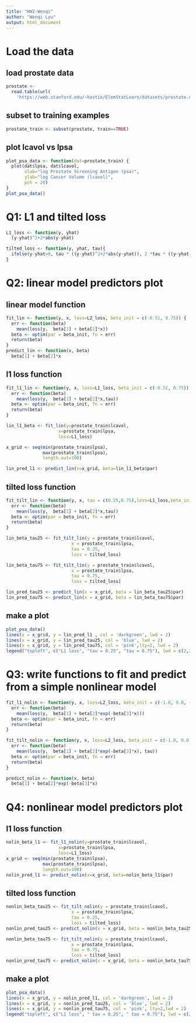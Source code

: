 ```yaml
---
title: "HW2-Wenqi"
author: "Wenqi Lyu"
output: html_document
---
```


# Load the data

## load prostate data
```r
prostate <- 
  read.table(url(
    'https://web.stanford.edu/~hastie/ElemStatLearn/datasets/prostate.data'))
```

## subset to training examples
```r
prostate_train <- subset(prostate, train==TRUE)
```

## plot lcavol vs lpsa

```r
plot_psa_data <- function(dat=prostate_train) {
  plot(dat$lpsa, dat$lcavol,
       xlab="log Prostate Screening Antigen (psa)",
       ylab="log Cancer Volume (lcavol)",
       pch = 20)
}
plot_psa_data()
```

# Q1: L1 and tilted loss

```r
L1_loss <- function(y, yhat)
  (y-yhat)^2+2*abs(y-yhat)

tilted_loss <- function(y, yhat, tau){
  ifelse(y-yhat>0, tau * ((y-yhat)^2+2*abs(y-yhat)), 2 *tau * ((y-yhat)^2+2*abs(y-yhat)))
}
```

# Q2: linear model predictors plot

## linear model function

```r
fit_lin <- function(y, x, loss=L2_loss, beta_init = c(-0.51, 0.75)) {
  err <- function(beta)
    mean(loss(y,  beta[1] + beta[2]*x))
  beta <- optim(par = beta_init, fn = err)
  return(beta)
}
predict_lin <- function(x, beta)
  beta[1] + beta[2]*x
```

## l1 loss function

```r
fit_l1_lin <- function(y, x, loss=L1_loss, beta_init = c(-0.51, 0.75)) {
  err <- function(beta)
    mean(loss(y,  beta[1] + beta[2]*x,tau))
  beta <- optim(par = beta_init, fn = err)
  return(beta)
}

lin_l1_beta <- fit_lin(y=prostate_train$lcavol,
                    x=prostate_train$lpsa,
                    loss=L1_loss)

x_grid <- seq(min(prostate_train$lpsa),
              max(prostate_train$lpsa),
              length.out=100)

lin_pred_l1 <- predict_lin(x=x_grid, beta=lin_l1_beta$par)

```

## tilted loss function

```r
fit_tilt_lin <- function(y, x, tau = c(0.25,0.75),loss=L1_loss,beta_init = c(-0.51, 0.75)) {
  err <- function(beta)
    mean(loss(y,  beta[1] + beta[2]*x,tau))
  beta <- optim(par = beta_init, fn = err)
  return(beta)
}

lin_beta_tau25 <- fit_tilt_lin(y = prostate_train$lcavol,
                         x = prostate_train$lpsa,
                         tau = 0.25,
                         loss = tilted_loss)

lin_beta_tau75 <- fit_tilt_lin(y = prostate_train$lcavol,
                         x = prostate_train$lpsa,
                         tau = 0.75,
                         loss = tilted_loss)

lin_pred_tau25 <- predict_lin(x = x_grid, beta = lin_beta_tau25$par)
lin_pred_tau75 <- predict_lin(x = x_grid, beta = lin_beta_tau75$par)
```

## make a plot

```r
plot_psa_data()
lines(x = x_grid, y = lin_pred_l1 , col = 'darkgreen', lwd = 2)
lines(x = x_grid, y = lin_pred_tau25, col = 'blue', lwd = 2)
lines(x = x_grid, y = lin_pred_tau75, col = 'pink',lty=2, lwd = 2)
legend("topleft", c("L1 loss", "tau = 0.25", "tau = 0.75"), lwd = c(2,2,2),col = c("darkgreen", "blue", "pink"))
```


# Q3: write functions to fit and predict from a simple nonlinear model

```r
fit_l1_nolin <- function(y, x, loss=L2_loss, beta_init = c(-1.0, 0.0, -0.3)) {
  err <- function(beta)
    mean(loss(y,  beta[1] + beta[2]*exp(-beta[3]*x)))
  beta <- optim(par = beta_init, fn = err)
  return(beta)
}

fit_tilt_nolin <- function(y, x, loss=L2_loss, beta_init = c(-1.0, 0.0, -0.3), tau = c(0.25,0.75)) {
  err <- function(beta)
    mean(loss(y,  beta[1] + beta[2]*exp(-beta[3]*x), tau))
  beta <- optim(par = beta_init, fn = err)
  return(beta)
}

predict_nolin <- function(x, beta)
  beta[1] + beta[2]*exp(-beta[3]*x)
```

# Q4: nonlinear model predictors plot

## l1 loss function

```r
nolin_beta_l1 <- fit_l1_nolin(y=prostate_train$lcavol,
                    x=prostate_train$lpsa,
                    loss=L1_loss)
x_grid <- seq(min(prostate_train$lpsa),
              max(prostate_train$lpsa),
              length.out=100)
nolin_pred_l1 <- predict_nolin(x=x_grid, beta=nolin_beta_l1$par)
```

## tilted loss function

```r
nonlin_beta_tau25 <- fit_tilt_nolin(y = prostate_train$lcavol,
                         x = prostate_train$lpsa,
                         tau = 0.25,
                         loss = tilted_loss)
nonlin_pred_tau25 <- predict_nolin(x = x_grid, beta = nonlin_beta_tau25$par)

nonlin_beta_tau75 <- fit_tilt_nolin(y = prostate_train$lcavol,
                         x = prostate_train$lpsa,
                         tau = 0.75,
                         loss = tilted_loss)
nonlin_pred_tau75 <- predict_nolin(x = x_grid, beta = nonlin_beta_tau75$par)

```

## make a plot

```r
plot_psa_data()
lines(x = x_grid, y = nolin_pred_l1, col = 'darkgreen', lwd = 2)
lines(x = x_grid, y = nonlin_pred_tau25, col = 'blue', lwd = 2)
lines(x = x_grid, y = nonlin_pred_tau75, col = 'pink', lty=2,lwd = 2)
legend("topleft", c("L1 loss", " tau = 0.25", " tau = 0.75"), lwd = c(2,2,2),col = c("darkgreen", "pink", "yellow"))

```

